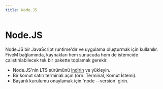 ```yaml
---
title: Node.JS
---
```


# Node.JS

Node.JS bir JavaScript runtime'dır ve uygulama oluşturmak için kullanılır. FiveM bağlamında, kaynakları hem sunucuda hem de istemcide çalıştırılabilecek tek bir pakette toplamak gerekir.

- Node.JS'nin LTS sürümünü [indirin](https://nodejs.org/tr/download) ve yükleyin.
- Bir komut satırı terminali açın (örn. Terminal, Komut İstemi).
- Başarılı kurulumu onaylamak için 'node --version' girin.
